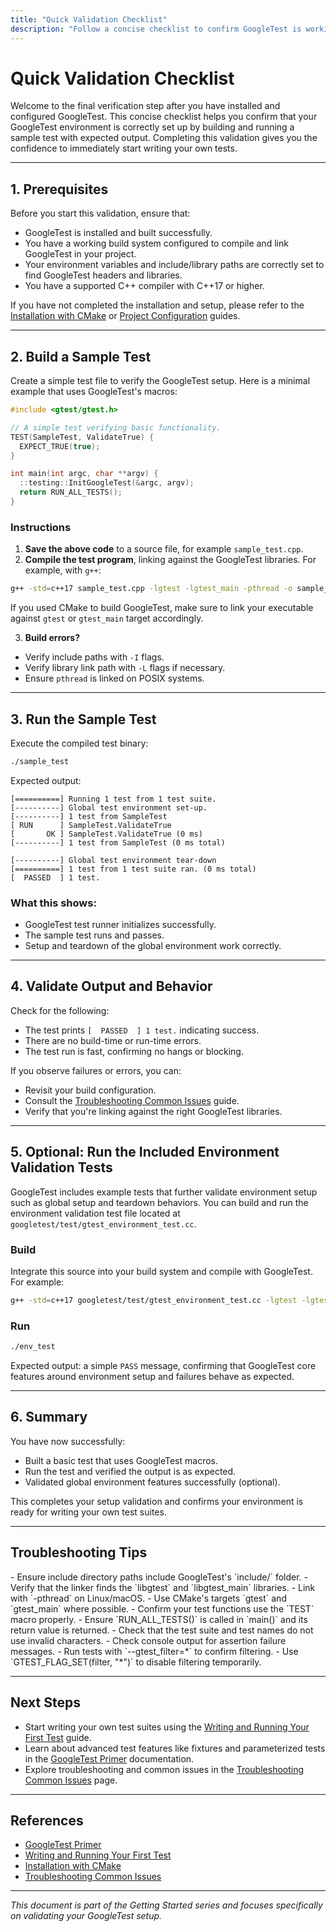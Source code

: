 ```yaml
---
title: "Quick Validation Checklist"
description: "Follow a concise checklist to confirm GoogleTest is working: build a sample test, run it, and check for output. Ensures you can immediately start writing tests for your own code with a validated setup."
---
```


# Quick Validation Checklist

Welcome to the final verification step after you have installed and configured GoogleTest. This concise checklist helps you confirm that your GoogleTest environment is correctly set up by building and running a sample test with expected output. Completing this validation gives you the confidence to immediately start writing your own tests.

---

## 1. Prerequisites

Before you start this validation, ensure that:

- GoogleTest is installed and built successfully.
- You have a working build system configured to compile and link GoogleTest in your project.
- Your environment variables and include/library paths are correctly set to find GoogleTest headers and libraries.
- You have a supported C++ compiler with C++17 or higher.

If you have not completed the installation and setup, please refer to the [Installation with CMake](../../requirements-installation/installation-cmake) or [Project Configuration](../../configuration-bootstrap/project-setup) guides.

---

## 2. Build a Sample Test

Create a simple test file to verify the GoogleTest setup. Here is a minimal example that uses GoogleTest's macros:

```cpp
#include <gtest/gtest.h>

// A simple test verifying basic functionality.
TEST(SampleTest, ValidateTrue) {
  EXPECT_TRUE(true);
}

int main(int argc, char **argv) {
  ::testing::InitGoogleTest(&argc, argv);
  return RUN_ALL_TESTS();
}
```

### Instructions

1. **Save the above code** to a source file, for example `sample_test.cpp`.
2. **Compile the test program**, linking against the GoogleTest libraries. For example, with `g++`:

```bash
g++ -std=c++17 sample_test.cpp -lgtest -lgtest_main -pthread -o sample_test
```

If you used CMake to build GoogleTest, make sure to link your executable against `gtest` or `gtest_main` target accordingly.

3. **Build errors?**

- Verify include paths with `-I` flags.
- Verify library link path with `-L` flags if necessary.
- Ensure `pthread` is linked on POSIX systems.

---

## 3. Run the Sample Test

Execute the compiled test binary:

```bash
./sample_test
```

Expected output:

```plaintext
[==========] Running 1 test from 1 test suite.
[----------] Global test environment set-up.
[----------] 1 test from SampleTest
[ RUN      ] SampleTest.ValidateTrue
[       OK ] SampleTest.ValidateTrue (0 ms)
[----------] 1 test from SampleTest (0 ms total)

[----------] Global test environment tear-down
[==========] 1 test from 1 test suite ran. (0 ms total)
[  PASSED  ] 1 test.
```

### What this shows:

- GoogleTest test runner initializes successfully.
- The sample test runs and passes.
- Setup and teardown of the global environment work correctly.

---

## 4. Validate Output and Behavior

Check for the following:

- The test prints `[  PASSED  ] 1 test.` indicating success.
- There are no build-time or run-time errors.
- The test run is fast, confirming no hangs or blocking.

If you observe failures or errors, you can:

- Revisit your build configuration.
- Consult the [Troubleshooting Common Issues](../validation-troubleshooting/common-issues) guide.
- Verify that you're linking against the right GoogleTest libraries.

---

## 5. Optional: Run the Included Environment Validation Tests

GoogleTest includes example tests that further validate environment setup such as global setup and teardown behaviors. You can build and run the environment validation test file located at `googletest/test/gtest_environment_test.cc`.

### Build

Integrate this source into your build system and compile with GoogleTest. For example:

```bash
g++ -std=c++17 googletest/test/gtest_environment_test.cc -lgtest -lgtest_main -pthread -o env_test
```

### Run

```bash
./env_test
```

Expected output: a simple `PASS` message, confirming that GoogleTest core features around environment setup and failures behave as expected.

---

## 6. Summary

You have now successfully:

- Built a basic test that uses GoogleTest macros.
- Run the test and verified the output is as expected.
- Validated global environment features successfully (optional).

This completes your setup validation and confirms your environment is ready for writing your own test suites.

---

## Troubleshooting Tips

<AccordionGroup title="Common Validation Issues and Solutions">
<Accordion title="Build Errors: Missing Headers or Libraries">
- Ensure include directory paths include GoogleTest's `include/` folder.
- Verify that the linker finds the `libgtest` and `libgtest_main` libraries.
- Link with `-pthread` on Linux/macOS.
- Use CMake's targets `gtest` and `gtest_main` where possible.
</Accordion>
<Accordion title="Test Executable Runs But No Tests Execute">
- Confirm your test functions use the `TEST` macro properly.
- Ensure `RUN_ALL_TESTS()` is called in `main()` and its return value is returned.
- Check that the test suite and test names do not use invalid characters.
</Accordion>
<Accordion title="Test Fails Unexpectedly or Fails to Run">
- Check console output for assertion failure messages.
- Run tests with `--gtest_filter=*` to confirm filtering.
- Use `GTEST_FLAG_SET(filter, "*")` to disable filtering temporarily.
</Accordion>
</AccordionGroup>

---

## Next Steps

- Start writing your own test suites using the [Writing and Running Your First Test](../../configuration-bootstrap/first-test-case) guide.
- Learn about advanced test features like fixtures and parameterized tests in the [GoogleTest Primer](../../../primer) documentation.
- Explore troubleshooting and common issues in the [Troubleshooting Common Issues](../validation-troubleshooting/common-issues) page.

---

## References

- [GoogleTest Primer](../../../primer)
- [Writing and Running Your First Test](../../configuration-bootstrap/first-test-case)
- [Installation with CMake](../../requirements-installation/installation-cmake)
- [Troubleshooting Common Issues](../validation-troubleshooting/common-issues)

---

*This document is part of the Getting Started series and focuses specifically on validating your GoogleTest setup.*